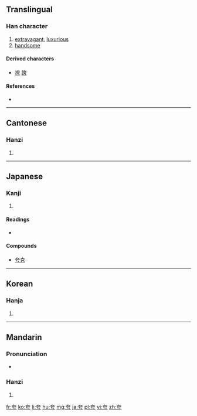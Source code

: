 {{also|誇}}
==Translingual==

===Han character===
{{Han char|rn=37|rad=大|as=03|sn=6|four=4020<sub>7</sub>|canj=大一一尸 (KMMS)|ids=⿱[[大]][[亏]]}}

# [[extravagant]], [[luxurious]]
# [[handsome]]

====Derived characters====
* [[袴]] [[誇]]

====References====
* {{Han ref|kx=0250.020|dkj=05854|dj=0509.090|hdz=10526.050|uh=5938|ud=22840|bh=A66A|bd=42602}}

----

==Cantonese==

===Hanzi===
{{yue-hanzi|jyut=[[kwaa1]]|y=kwa1|tra=誇}}

# {{defn|lang=yue|sort=大03}}

----

==Japanese==

===Kanji===
{{ja-kanji|grade=|rs=大03}}

# {{defn|lang=ja|sort=大03}}

====Readings====
* {{ja-readings|on=[[こ]] (ko), [[か]] (ka)|kun=[[おごる]] (ogoru)}}

====Compounds====
* [[夸克]]

----

==Korean==

===Hanja===
{{ko-hanja|hangeul=[[과]]|rv=gwa|mr=kwa}}

# {{defn|lang=ko|sort=大03}}

----

==Mandarin==

===Pronunciation===
* {{audio|Zh-kua.ogg|Audio}}

===Hanzi===
{{cmn-hanzi|tra=誇|pin=[[kuā]] ([[kua1]])|wg=k'ua<sup>1</sup>}}

# {{defn|lang=cmn|sort=大03}}

[[fr:夸]]
[[ko:夸]]
[[li:夸]]
[[hu:夸]]
[[mg:夸]]
[[ja:夸]]
[[pl:夸]]
[[vi:夸]]
[[zh:夸]]